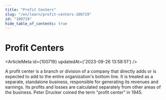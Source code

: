 ```yaml
---
title: "Profit Centers"
slug: "/en/learn/profit-centers-100719"
id: "100719"
hide_table_of_contents: true
---
```



# Profit Centers

<ArticleMeta id={100719} updatedAt={'2023-09-26 13:58:51'} />
<div className='border-solid border-b border-t-0 my-4 border-[var(--ifm-color-gray-300)]' />

A profit center is a branch or division of a company that directly adds or is expected to add to the entire organization's bottom line. It is treated as a separate, standalone business, responsible for generating its revenues and earnings. Its profits and losses are calculated separately from other areas of the business. Peter Drucker coined the term "profit center" in 1945.
